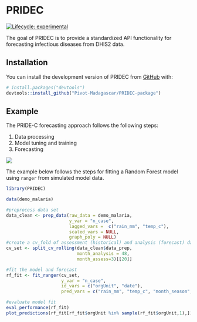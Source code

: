 
# PRIDEC

<!-- badges: start -->
[![Lifecycle: experimental](https://img.shields.io/badge/lifecycle-experimental-orange.svg)](https://lifecycle.r-lib.org/articles/stages.html#experimental)
<!-- badges: end -->

The goal of PRIDEC is to provide a standardized API functionality for forecasting infectious diseases from DHIS2 data.

## Installation

You can install the development version of PRIDEC from [GitHub](https://github.com/) with:

``` r
# install.packages("devtools")
devtools::install_github("Pivot-Madagascar/PRIDEC-package")
```

## Example

The PRIDE-C forecasting approach follows the following steps:

1. Data processing
2. Model tuning and training
3. Forecasting

![](API-workflow.png)

The example below follows the steps for fitting a Random Forest model using `ranger` from simulated model data.

```r
library(PRIDEC)

data(demo_malaria)

#preprocess data set
data_clean <- prep_data(raw_data = demo_malaria,
                        y_var = "n_case",
                        lagged_vars =  c("rain_mm", "temp_c"),
                        scaled_vars = NULL,
                        graph_poly = NULL)
#create a cv_fold of assessment (historical) and analysis (forecast) data
cv_set <- split_cv_rolling(data_clean$data_prep, 
                           month_analysis = 48, 
                           month_assess=3)[[20]]

#fit the model and forecast
rf_fit <- fit_ranger(cv_set, 
                     y_var = "n_case",
                     id_vars = c("orgUnit", "date"),
                     pred_vars = c("rain_mm", "temp_c", "month_season", "orgUnit"))

#evaluate model fit
eval_performance(rf_fit)
plot_predictions(rf_fit[rf_fit$orgUnit %in% sample(rf_fit$orgUnit,1),])

```

